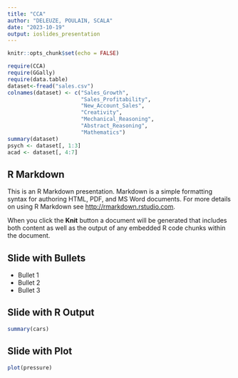 ```yaml
---
title: "CCA"
author: "DELEUZE, POULAIN, SCALA"
date: "2023-10-19"
output: ioslides_presentation
---
```


```r
knitr::opts_chunk$set(echo = FALSE)

require(CCA)
require(GGally)
require(data.table)
dataset<-fread("sales.csv")
colnames(dataset) <- c("Sales_Growth", 
                       "Sales_Profitability", 
                       "New_Account_Sales", 
                       "Creativity", 
                       "Mechanical_Reasoning", 
                       "Abstract_Reasoning", 
                       "Mathematics")
summary(dataset)
psych <- dataset[, 1:3]
acad <- dataset[, 4:7]
```

## R Markdown

This is an R Markdown presentation. Markdown is a simple formatting syntax for authoring HTML, PDF, and MS Word documents. For more details on using R Markdown see <http://rmarkdown.rstudio.com>.

When you click the **Knit** button a document will be generated that includes both content as well as the output of any embedded R code chunks within the document.

## Slide with Bullets

- Bullet 1
- Bullet 2
- Bullet 3

## Slide with R Output

```r
summary(cars)
```

## Slide with Plot

```r
plot(pressure)
```

